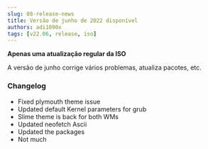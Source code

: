 ```yaml
---
slug: 08-release-news
title: Versão de junho de 2022 disponível
authors: adi1090x
tags: [v22.06, release, iso]
---
```


**Apenas uma atualização regular da ISO**

A versão de junho corrige vários problemas, atualiza pacotes, etc.

<!--truncate-->

### Changelog

- Fixed plymouth theme issue
- Updated default Kernel parameters for grub
- Slime theme is back for both WMs
- Updated neofetch Ascii
- Updated the packages
- Not much

